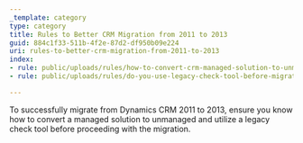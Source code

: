 ```yaml
---
_template: category
type: category
title: Rules to Better CRM Migration from 2011 to 2013
guid: 884c1f33-511b-4f2e-87d2-df950b09e224
uri: rules-to-better-crm-migration-from-2011-to-2013
index:
- rule: public/uploads/rules/how-to-convert-crm-managed-solution-to-unmanaged/rule.mdx
- rule: public/uploads/rules/do-you-use-legacy-check-tool-before-migrating/rule.mdx

---
```


To successfully migrate from Dynamics CRM 2011 to 2013, ensure you know how to convert a managed solution to unmanaged and utilize a legacy check tool before proceeding with the migration.
